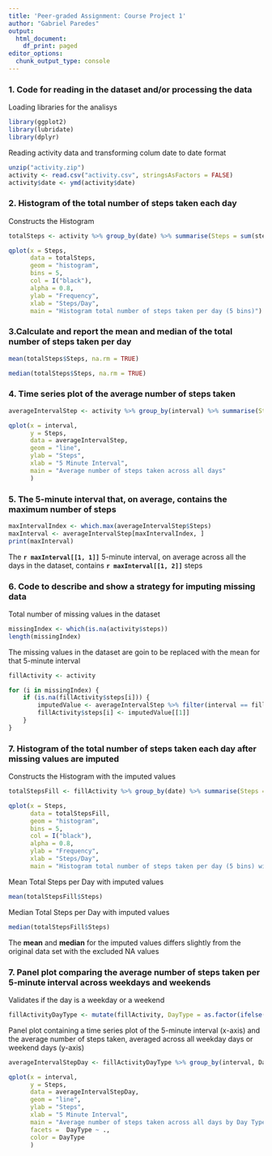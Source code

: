 ```yaml
---
title: 'Peer-graded Assignment: Course Project 1'
author: "Gabriel Paredes"
output:
  html_document:
    df_print: paged
editor_options:
  chunk_output_type: console
---
```


### 1. Code for reading in the dataset and/or processing the data

Loading libraries for the analisys

```r
library(ggplot2)
library(lubridate)
library(dplyr)
```

Reading activity data and transforming colum date to date format
```r
unzip("activity.zip")
activity <- read.csv("activity.csv", stringsAsFactors = FALSE)
activity$date <- ymd(activity$date)
```

### 2. Histogram of the total number of steps taken each day

Constructs the Histogram
```r
totalSteps <- activity %>% group_by(date) %>% summarise(Steps = sum(steps))

qplot(x = Steps, 
      data = totalSteps,
      geom = "histogram",
      bins = 5,
      col = I("black"), 
      alpha = 0.8,
      ylab = "Frequency", 
      xlab = "Steps/Day", 
      main = "Histogram total number of steps taken per day (5 bins)")
```

### 3.Calculate and report the mean and median of the total number of steps taken per day

```r
mean(totalSteps$Steps, na.rm = TRUE)
```

```r
median(totalSteps$Steps, na.rm = TRUE)
```

### 4. Time series plot of the average number of steps taken

```r
averageIntervalStep <- activity %>% group_by(interval) %>% summarise(Steps = mean(steps, na.rm = TRUE))

qplot(x = interval,
      y = Steps,
      data = averageIntervalStep,
      geom = "line",
      ylab = "Steps",
      xlab = "5 Minute Interval",
      main = "Average number of steps taken across all days"
      )
```

### 5. The 5-minute interval that, on average, contains the maximum number of steps

```r
maxIntervalIndex <- which.max(averageIntervalStep$Steps)
maxInterval <- averageIntervalStep[maxIntervalIndex, ]
print(maxInterval)
```

The **`r maxInterval[[1, 1]]`** 5-minute interval, on average across all the days in the dataset, contains **`r maxInterval[[1, 2]]`** steps

### 6. Code to describe and show a strategy for imputing missing data

Total number of missing values in the dataset
```r
missingIndex <- which(is.na(activity$steps))
length(missingIndex)
```

The missing values in the dataset are goin to be replaced with the mean for that 5-minute interval

```r
fillActivity <- activity

for (i in missingIndex) {
    if (is.na(fillActivity$steps[i])) {
        imputedValue <- averageIntervalStep %>% filter(interval == fillActivity$interval[i]) %>% select(Steps)
        fillActivity$steps[i] <- imputedValue[[1]]
    }
}
```

### 7. Histogram of the total number of steps taken each day after missing values are imputed

Constructs the Histogram with the imputed values
```r
totalStepsFill <- fillActivity %>% group_by(date) %>% summarise(Steps = sum(steps))

qplot(x = Steps, 
      data = totalStepsFill,
      geom = "histogram",
      bins = 5,
      col = I("black"), 
      alpha = 0.8,
      ylab = "Frequency", 
      xlab = "Steps/Day", 
      main = "Histogram total number of steps taken per day (5 bins) with imputed values")
```

Mean Total Steps per Day with imputed values
```r
mean(totalStepsFill$Steps)
```

Median Total Steps per Day with imputed values
```r
median(totalStepsFill$Steps)
```

The **mean** and **median** for the imputed values differs slightly from the original data set with the excluded NA values

### 7. Panel plot comparing the average number of steps taken per 5-minute interval across weekdays and weekends

Validates if the day is a weekday or a weekend
```r
fillActivityDayType <- mutate(fillActivity, DayType = as.factor(ifelse(wday(date, label = TRUE) == "Sat" | wday(date, label = TRUE) == "Sun","Weekend", "Weekday")))
```

Panel plot containing a time series plot of the 5-minute interval (x-axis) and the average number of steps taken, averaged across all weekday days or weekend days (y-axis)

```r
averageIntervalStepDay <- fillActivityDayType %>% group_by(interval, DayType) %>% summarise(Steps = mean(steps))

qplot(x = interval,
      y = Steps,
      data = averageIntervalStepDay,
      geom = "line",
      ylab = "Steps",
      xlab = "5 Minute Interval",
      main = "Average number of steps taken across all days by Day Type",
      facets =  DayType ~ .,
      color = DayType
      )
```

